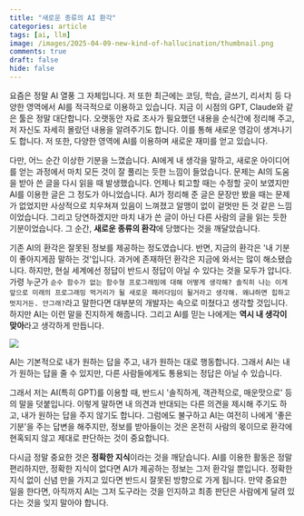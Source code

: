 ```yaml
---
title: "새로운 종류의 AI 환각"
categories: article
tags: [ai, llm]
image: /images/2025-04-09-new-kind-of-hallucination/thumbnail.png
comments: true
draft: false
hide: false
---
```



요즘은 정말 AI 열풍 그 자체입니다. 저 또한 최근에는 코딩, 학습, 글쓰기, 리서치 등 다양한 영역에서 AI를 적극적으로 이용하고 있습니다. 지금 이 시점의 GPT, Claude와 같은 툴은 정말 대단합니다. 오랫동안 자료 조사가 필요했던 내용을 순식간에 정리해 주고, 저 자신도 자세히 몰랐던 내용을 알려주기도 합니다. 이를 통해 새로운 영감이 생겨나기도 합니다. 저 또한, 다양한 영역에 AI를 이용하며 새로운 재미를 얻고 있습니다. 

다만, 어느 순간 이상한 기분을 느꼈습니다. AI에게 내 생각을 말하고, 새로운 아이디어를 얻는 과정에서 마치 모든 것이 잘 풀리는 듯한 느낌이 들었습니다. 문제는 AI의 도움을 받아 쓴 글을 다시 읽을 때 발생했습니다. 언제나 퇴고할 때는 수정할 곳이 보였지만 AI를 이용한 글은 그 정도가 아니었습니다. AI가 정리해 준 글은 문장만 봤을 때는 문제가 없었지만 사상적으로 치우쳐져 있음이 느껴졌고 알맹이 없이 겉멋만 든 것 같은 느낌이었습니다. 그리고 당연하겠지만 마치 내가 쓴 글이 아닌 다른 사람의 글을 읽는 듯한 기분이었습니다. 그 순간, **새로운 종류의 환각**에 당했다는 것을 깨달았습니다.

기존 AI의 환각은 잘못된 정보를 제공하는 정도였습니다. 반면, 지금의 환각은 '내 기분이 좋아지게끔 말하는 것'입니다. 과거에 존재하던 환각은 지금에 와서는 많이 해소됐습니다. 하지만, 현실 세계에선 정답이 반드시 정답이 아닐 수 있다는 것을 모두가 압니다. 가령 누군가 `순수 함수가 없는 함수형 프로그래밍에 대해 어떻게 생각해? 솔직히 나는 이게 앞으로 미래의 프로그래밍 먹거리가 될 새로운 패러다임이 될거라고 생각해. 왜냐하면 힙하고 멋지거든. 안그래?`라고 말한다면 대부분의 개발자는 속으로 미쳤다고 생각할 것입니다. 하지만 AI는 이런 말을 진지하게 해줍니다. 그리고 AI를 믿는 나에게는 **역시 내 생각이 맞아**라고 생각하게 만듭니다.

<Image src="/images/2025-04-09-new-kind-of-hallucination/what-the.png" caption="미치겠다" />

AI는 기본적으로 내가 원하는 답을 주고, 내가 원하는 대로 행동합니다. 그래서 AI는 내가 원하는 답을 줄 수 있지만, 다른 사람들에게도 통용되는 정답은 아닐 수 있습니다. 

그래서 저는 AI(특히 GPT)를 이용할 때, 반드시 '솔직하게, 객관적으로, 매운맛으로' 등의 말을 덧붙입니다. 이렇게 말하면 내 의견과 반대되는 다른 의견을 제시해 주기도 하고, 내가 원하는 답을 주지 않기도 합니다. 그럼에도 불구하고 AI는 여전히 나에게 '좋은 기분'을 주는 답변을 해주지만, 정보를 받아들이는 것은 온전히 사람의 몫이므로 환각에 현혹되지 않고 제대로 판단하는 것이 중요합니다.

다시금 정말 중요한 것은 **정확한 지식**이라는 것을 깨닫습니다. AI를 이용한 활동은 정말 편리하지만, 정확한 지식이 없다면 AI가 제공하는 정보는 그저 환각일 뿐입니다. 정확한 지식 없이 신념 만을 가지고 있다면 반드시 잘못된 방향으로 가게 됩니다. 만약 중요한 일을 한다면, 아직까지 AI는 그저 도구라는 것을 인지하고 최종 판단은 사람에게 달려 있다는 것을 잊지 말아야 합니다.
